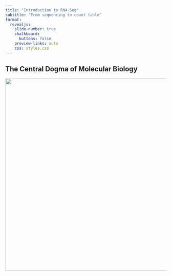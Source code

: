 ```yaml
---
title: "Introduction to RNA-Seq"
subtitle: "From sequencing to count table"
format:
  revealjs: 
    slide-number: true
    chalkboard: 
      buttons: false
    preview-links: auto
    css: styles.css
---
```


## The Central Dogma of Molecular Biology

![](img/centralDogma.png){.absolute top="170" left="30" width="900" height="600"}


